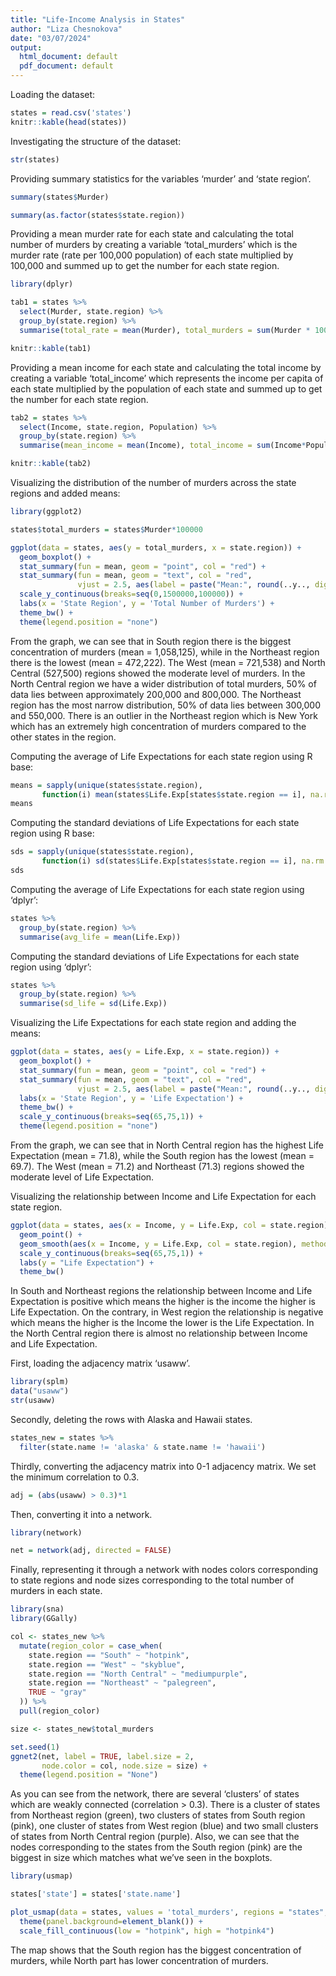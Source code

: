 ```yaml
---
title: "Life-Income Analysis in States"
author: "Liza Chesnokova"
date: "03/07/2024"
output:
  html_document: default
  pdf_document: default
---
```


Loading the dataset:
```r
states = read.csv('states')
knitr::kable(head(states))
```

Investigating the structure of the dataset:
```r
str(states)
```


Providing summary statistics for the variables 'murder' and 'state region'.
```r
summary(states$Murder)
```

```r
summary(as.factor(states$state.region))
```

Providing a mean murder rate for each state and calculating the total number of murders by creating a variable 'total_murders' which is the murder rate (rate per 100,000 population) of each state multiplied by 100,000 and summed up to get the number for each state region.
```r
library(dplyr)

tab1 = states %>% 
  select(Murder, state.region) %>% 
  group_by(state.region) %>% 
  summarise(total_rate = mean(Murder), total_murders = sum(Murder * 100000))

knitr::kable(tab1)
```

Providing a mean income for each state and calculating the total income by creating a variable 'total_income' which represents the income per capita of each state multiplied by the population of each state and summed up to get the number for each state region.
```r
tab2 = states %>% 
  select(Income, state.region, Population) %>% 
  group_by(state.region) %>% 
  summarise(mean_income = mean(Income), total_income = sum(Income*Population))

knitr::kable(tab2)
```

Visualizing the distribution of the number of murders across the state regions and added means:
```r
library(ggplot2)

states$total_murders = states$Murder*100000

ggplot(data = states, aes(y = total_murders, x = state.region)) +
  geom_boxplot() +
  stat_summary(fun = mean, geom = "point", col = "red") +  
  stat_summary(fun = mean, geom = "text", col = "red",     
               vjust = 2.5, aes(label = paste("Mean:", round(..y.., digits = 1)))) +
  scale_y_continuous(breaks=seq(0,1500000,100000)) +
  labs(x = 'State Region', y = 'Total Number of Murders') +
  theme_bw() +
  theme(legend.position = "none")
```

From the graph, we can see that in South region there is the biggest concentration of murders (mean = 1,058,125), while in the Northeast region there is the lowest (mean = 472,222). The West (mean = 721,538) and North Central (527,500) regions showed the moderate level of murders. In the North Central region we have a wider distribution of total murders, 50% of data lies between approximately 200,000 and 800,000. The Northeast region has the most narrow distribution, 50% of data lies between 300,000 and 550,000. There is an outlier in the Northeast region which is New York which has an extremely high concentration of murders compared to the other states in the region.


Computing the average of Life Expectations for each state region using R base:
```r
means = sapply(unique(states$state.region), 
       function(i) mean(states$Life.Exp[states$state.region == i], na.rm = TRUE))
means
```

Computing the standard deviations of Life Expectations for each state region using R base:
```r
sds = sapply(unique(states$state.region), 
       function(i) sd(states$Life.Exp[states$state.region == i], na.rm = TRUE))
sds
```

Computing the average of Life Expectations for each state region using 'dplyr':
```r
states %>% 
  group_by(state.region) %>% 
  summarise(avg_life = mean(Life.Exp))
```

Computing the standard deviations of Life Expectations for each state region using 'dplyr':
```r
states %>% 
  group_by(state.region) %>% 
  summarise(sd_life = sd(Life.Exp))
```

Visualizing the Life Expectations for each state region and adding the means:
```r
ggplot(data = states, aes(y = Life.Exp, x = state.region)) +
  geom_boxplot() +
  stat_summary(fun = mean, geom = "point", col = "red") +  
  stat_summary(fun = mean, geom = "text", col = "red",     
               vjust = 2.5, aes(label = paste("Mean:", round(..y.., digits = 1)))) +
  labs(x = 'State Region', y = 'Life Expectation') +
  theme_bw() +
  scale_y_continuous(breaks=seq(65,75,1)) +
  theme(legend.position = "none")
```

From the graph, we can see that in North Central region has the highest Life Expectation (mean = 71.8), while the South region has the lowest (mean = 69.7). The West (mean = 71.2) and Northeast (71.3) regions showed the moderate level of Life Expectation. 


Visualizing the relationship between Income and Life Expectation for each state region.

```r
ggplot(data = states, aes(x = Income, y = Life.Exp, col = state.region)) +
  geom_point() +
  geom_smooth(aes(x = Income, y = Life.Exp, col = state.region), method = 'lm', se = FALSE) +
  scale_y_continuous(breaks=seq(65,75,1)) +
  labs(y = "Life Expectation") +
  theme_bw()
```

In South and Northeast regions the relationship between Income and Life Expectation is positive which means the higher is the income the higher is Life Expectation. On the contrary, in West region the relationship is negative which means the higher is the Income the lower is the Life Expectation. In the North Central region there is almost no relationship between Income and Life Expectation.


First, loading the adjacency matrix 'usaww'.

```r
library(splm)
data("usaww") 
str(usaww)
```

Secondly, deleting the rows with Alaska and Hawaii states.
```r
states_new = states %>% 
  filter(state.name != 'alaska' & state.name != 'hawaii')
```

Thirdly, converting the adjacency matrix into 0-1 adjacency matrix. We set the minimum correlation to 0.3.
```r
adj = (abs(usaww) > 0.3)*1
```

Then, converting it into a network.
```r
library(network)

net = network(adj, directed = FALSE)
```

Finally, representing it through a network with nodes colors corresponding to state regions and node sizes corresponding to the total number of murders in each state.
```r
library(sna)
library(GGally)

col <- states_new %>% 
  mutate(region_color = case_when(
    state.region == "South" ~ "hotpink",
    state.region == "West" ~ "skyblue",
    state.region == "North Central" ~ "mediumpurple",
    state.region == "Northeast" ~ "palegreen", 
    TRUE ~ "gray"
  )) %>% 
  pull(region_color)

size <- states_new$total_murders

set.seed(1)
ggnet2(net, label = TRUE, label.size = 2, 
       node.color = col, node.size = size) +
  theme(legend.position = "None")
```

As you can see from the network, there are several 'clusters' of states which are weakly connected (correlation > 0.3). There is a cluster of states from Northeast region (green), two clusters of states from South region (pink), one cluster of states from West region (blue) and two small clusters of states from North Central region (purple). Also, we can see that the nodes corresponding to the states from the South region (pink) are the biggest in size which matches what we've seen in the boxplots.


```r
library(usmap)

states['state'] = states['state.name']

plot_usmap(data = states, values = 'total_murders', regions = "states", ) + 
  theme(panel.background=element_blank()) +
  scale_fill_continuous(low = "hotpink", high = "hotpink4")
```

The map shows that the South region has the biggest concentration of murders, while North part has lower concentration of murders.
